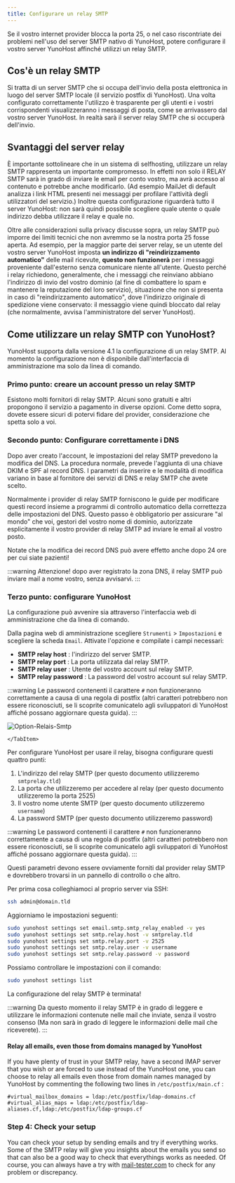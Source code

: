 ```yaml
---
title: Configurare un relay SMTP
---
```



Se il vostro internet provider blocca la porta 25, o nel caso riscontriate dei problemi nell'uso del server SMTP nativo di YunoHost, potere configurare il vostro server YunoHost affinché utilizzi un relay SMTP.

## Cos'è un relay SMTP

Si tratta di un server SMTP che si occupa dell'invio della posta elettronica in luogo del server SMTP locale (il servizio postfix di YunoHost).
Una volta configurato correttamente l'utilizzo è trasparente per gli utenti e i vostri corrispondenti visualizzeranno i messaggi di posta, come se arrivassero dal vostro server YunoHost. In realtà sarà il server relay SMTP che si occuperà dell'invio.

## <FAIcon icon="fa-exclamation-triangle"/>  Svantaggi del server relay

È importante sottolineare che in un sistema di selfhosting, utilizzare un relay SMTP rappresenta un importante compromesso. In effetti non solo il RELAY SMTP sarà in grado di inviare le email per conto vostro, ma avrà accesso al contenuto e potrebbe anche modificarlo. (Ad esempio MailJet di default analizza i link HTML presenti nei messaggi per profilare l'attività degli utilizzatori del servizio.) Inoltre questa configurazione riguarderà tutto il server YunoHost: non sarà quindi possibile scegliere quale utente o quale indirizzo debba utilizzare il relay e quale no.

Oltre alle considerazioni sulla privacy discusse sopra, un relay SMTP può imporre dei limiti tecnici che non avremmo se la nostra porta 25 fosse aperta. Ad esempio, per la maggior parte dei server relay, se un utente del vostro server YunoHost imposta **un indirizzo di "reindirizzamento automatico"** delle mail ricevute, **questo non funzionerà** per i messaggi proveniente dall'esterno senza comunicare niente all'utente. Questo perché i relay richiedono, generalmente, che i messaggi che reinviano abbiano l'indirizzo di invio del vostro dominio (al fine di combattere lo spam e mantenere la reputazione del loro servizio), situazione che non si presenta in caso di "reindirizzamento automatico", dove l'indirizzo originale di spedizione viene conservato: il messaggio viene quindi bloccato dal relay (che normalmente, avvisa l'amministratore del server YunoHost).

## Come utilizzare un relay SMTP con YunoHost?

YunoHost supporta dalla versione 4.1 la configurazione di un relay SMTP. Al momento la configurazione non è disponibile dall'interfaccia di amministrazione ma solo da linea di comando.

### Primo punto: creare un account presso un relay SMTP

Esistono molti fornitori di relay SMTP. Alcuni sono gratuiti e altri propongono il servizio a pagamento in diverse opzioni. Come detto sopra, dovete essere sicuri di potervi fidare del provider, considerazione che spetta solo a voi.

### Secondo punto: Configurare correttamente i DNS

Dopo aver creato l'account, le impostazioni del relay SMTP prevedono la modifica del DNS.
La procedura normale, prevede l'aggiunta di una chiave DKIM e SPF al record DNS.
I parametri da inserire e le modalità di modifica variano in base al fornitore dei servizi di DNS e relay SMTP che avete scelto.

Normalmente i provider di relay SMTP forniscono le guide per modificare questi record insieme a programmi di controllo automatico della correttezza delle impostazioni del DNS. Questo passo è obbligatorio per assicurare "al mondo" che voi, gestori del vostro nome di dominio, autorizzate esplicitamente il vostro provider di relay SMTP ad inviare le email al vostro posto.  

Notate che la modifica dei record DNS può avere effetto anche dopo 24 ore per cui siate pazienti!

:::warning
<FAIcon icon="fa-exclamation-triangle"/>  Attenzione! dopo aver registrato la zona DNS, il relay SMTP può inviare mail a nome vostro, senza avvisarvi.
:::

### Terzo punto: configurare YunoHost

La configurazione può avvenire sia attraverso l'interfaccia web di amministrazione che da linea di comando.

<Tabs groupId="admin-commands">
  <TabItem value="web" label="From the web interface">

Dalla pagina web di amministrazione scegliere `Strumenti` > `Impostazioni` e scegliere la scheda `Email`.
Attivate l'opzione e compilate i campi necessari:

- **SMTP relay host** : l'indirizzo del server SMTP.
- **SMTP relay port** : La porta utilizzata dal relay SMTP.
- **SMTP relay user** : Utente del vostro account sul relay SMTP.
- **SMTP relay password** : La password del vostro account sul relay SMTP.

:::warning
<FAIcon icon="fa-exclamation-triangle"/>  Le password contenenti il carattere `#` non funzioneranno correttamente a causa di una regola di postfix (altri caratteri potrebbero non essere riconosciuti, se li scoprite comunicatelo agli sviluppatori di YunoHost affiché possano aggiornare questa guida).
:::

![Option-Relais-Smtp](/img/webadmin/relay_smtp_option_webadmin_en.png)

    </TabItem>
  <TabItem value="cli" label="From the command line">
Per configurare YunoHost per usare il relay, bisogna configurare questi quattro punti:

1. L'indirizzo del relay SMTP (per questo documento utilizzeremo `smtprelay.tld`)
2. La porta che utilizzeremo per accedere al relay (per questo documento utilizzeremo la porta 2525)
3. Il vostro nome utente SMTP (per questo documento utilizzeremo `username`)
4. La password SMTP (per questo documento utilizzeremo password)

:::warning
<FAIcon icon="fa-exclamation-triangle"/>  Le password contenenti il carattere `#` non funzioneranno correttamente a causa di una regola di postfix (altri caratteri potrebbero non essere riconosciuti, se li scoprite comunicatelo agli sviluppatori di YunoHost affiché possano aggiornare questa guida).
:::

Questi parametri devono essere ovviamente forniti dal provider relay SMTP e dovrebbero trovarsi in un pannello di controllo o che altro.

Per prima cosa colleghiamoci al proprio server via SSH:

```bash
ssh admin@domain.tld
```

Aggiorniamo le impostazioni seguenti:

```bash
sudo yunohost settings set email.smtp.smtp_relay_enabled -v yes
sudo yunohost settings set smtp.relay.host -v smtprelay.tld
sudo yunohost settings set smtp.relay.port -v 2525
sudo yunohost settings set smtp.relay.user -v username
sudo yunohost settings set smtp.relay.password -v password
```

Possiamo controllare le impostazioni con il comando:

```bash
sudo yunohost settings list
```

  </TabItem>
</Tabs>

La configurazione del relay SMTP è terminata!

:::warning
<FAIcon icon="fa-exclamation-triangle"/>  Da questo momento il relay SMTP è in grado di leggere e utilizzare le informazioni contenute nelle mail che inviate, senza il vostro consenso (Ma non sarà in grado di leggere le informazioni delle mail che riceverete).
:::

#### Relay all emails, even those from domains managed by YunoHost

If you have plenty of trust in your SMTP relay, have a second IMAP server that you wish or are forced to use instead of the YunoHost one, you can choose to relay all emails even those from domain names managed by YunoHost by commenting the following two lines in `/etc/postfix/main.cf` :

```text
#virtual_mailbox_domains = ldap:/etc/postfix/ldap-domains.cf
#virtual_alias_maps = ldap:/etc/postfix/ldap-aliases.cf,ldap:/etc/postfix/ldap-groups.cf
```

### Step 4: Check your setup

You can check your setup by sending emails and try if everything works.
Some of the SMTP relay will give you insights about the emails you send so that can also be a good way to check that everythings works as needed.
Of course, you can always have a try with [mail-tester.com](https://www.mail-tester.com/) to check for any problem or discrepancy.
